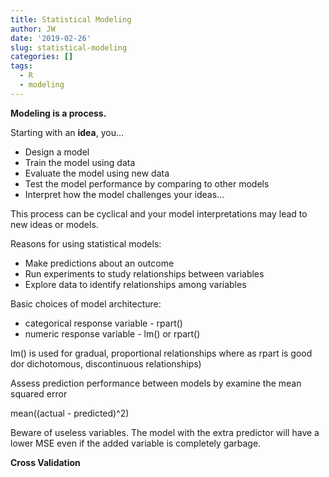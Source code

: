 ```yaml
---
title: Statistical Modeling
author: JW
date: '2019-02-26'
slug: statistical-modeling
categories: []
tags:
  - R
  - modeling
---
```


**Modeling is a process.**

Starting with an **idea**, you...
   
* Design a model  
* Train the model using data  
* Evaluate the model using new data  
* Test the model performance by comparing to other models
* Interpret how the model challenges your ideas...

This process can be cyclical and your model interpretations may lead to new ideas or models.

Reasons for using statistical models:
  
* Make predictions about an outcome 
* Run experiments to study relationships between variables 
* Explore data to identify relationships among variables 

Basic choices of model architecture:

* categorical response variable - rpart()
* numeric response variable - lm() or rpart()

lm() is used for gradual, proportional relationships where as rpart is good dor dichotomous, discontinuous relationships)

Assess prediction performance between models by examine the mean squared error

mean((actual - predicted)^2)

Beware of useless variables. The model with the extra predictor will have a lower MSE even if the added variable is completely garbage.

**Cross Validation** 


